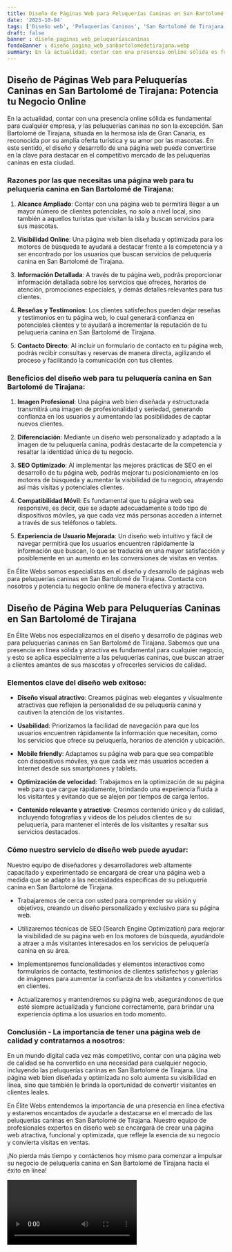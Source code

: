 ```yaml
---
title: Diseño de Páginas Web para Peluquerías Caninas en San Bartolomé de Tirajana
date: '2023-10-04'
tags: ['Diseño web', 'Peluquerías Caninas', 'San Bartolomé de Tirajana']
draft: false
banner : diseño_paginas_web_peluqueríascaninas
fondoBanner : diseño_pagina_web_sanbartolomédetirajana.webp
summary: En la actualidad, contar con una presencia online sólida es fundamental para cualquier empresa, y las peluquerías caninas no son la excepción. San Bartolomé de Tirajana, situada en la hermosa isla de Gran Canaria, es reconocida por su amplia oferta turística y su amor por las mascotas. En este sentido, el diseño y desarrollo de una página web puede convertirse en la clave para destacar en el competitivo mercado de las peluquerías caninas en esta ciudad.
---
```


## Diseño de Páginas Web para Peluquerías Caninas en San Bartolomé de Tirajana: Potencia tu Negocio Online

En la actualidad, contar con una presencia online sólida es fundamental para cualquier empresa, y las peluquerías caninas no son la excepción. San Bartolomé de Tirajana, situada en la hermosa isla de Gran Canaria, es reconocida por su amplia oferta turística y su amor por las mascotas. En este sentido, el diseño y desarrollo de una página web puede convertirse en la clave para destacar en el competitivo mercado de las peluquerías caninas en esta ciudad.

### Razones por las que necesitas una página web para tu peluquería canina en San Bartolomé de Tirajana:

1. **Alcance Ampliado**: Contar con una página web te permitirá llegar a un mayor número de clientes potenciales, no solo a nivel local, sino también a aquellos turistas que visitan la isla y buscan servicios para sus mascotas.

2. **Visibilidad Online**: Una página web bien diseñada y optimizada para los motores de búsqueda te ayudará a destacar frente a la competencia y a ser encontrado por los usuarios que buscan servicios de peluquería canina en San Bartolomé de Tirajana.

3. **Información Detallada**: A través de tu página web, podrás proporcionar información detallada sobre los servicios que ofreces, horarios de atención, promociones especiales, y demás detalles relevantes para tus clientes.

4. **Reseñas y Testimonios**: Los clientes satisfechos pueden dejar reseñas y testimonios en tu página web, lo cual generará confianza en potenciales clientes y te ayudará a incrementar la reputación de tu peluquería canina en San Bartolomé de Tirajana.

5. **Contacto Directo**: Al incluir un formulario de contacto en tu página web, podrás recibir consultas y reservas de manera directa, agilizando el proceso y facilitando la comunicación con tus clientes.

### Beneficios del diseño web para tu peluquería canina en San Bartolomé de Tirajana:

1. **Imagen Profesional**: Una página web bien diseñada y estructurada transmitirá una imagen de profesionalidad y seriedad, generando confianza en los usuarios y aumentando las posibilidades de captar nuevos clientes.

2. **Diferenciación**: Mediante un diseño web personalizado y adaptado a la imagen de tu peluquería canina, podrás destacarte de la competencia y resaltar la identidad única de tu negocio.

3. **SEO Optimizado**: Al implementar las mejores prácticas de SEO en el desarrollo de tu página web, podrás mejorar tu posicionamiento en los motores de búsqueda y aumentar la visibilidad de tu negocio, atrayendo así más visitas y potenciales clientes.

4. **Compatibilidad Móvil**: Es fundamental que tu página web sea responsive, es decir, que se adapte adecuadamente a todo tipo de dispositivos móviles, ya que cada vez más personas acceden a internet a través de sus teléfonos o tablets.

5. **Experiencia de Usuario Mejorada**: Un diseño web intuitivo y fácil de navegar permitirá que los usuarios encuentren rápidamente la información que buscan, lo que se traducirá en una mayor satisfacción y posiblemente en un aumento en las conversiones de visitas en ventas.

En Élite Webs somos especialistas en el diseño y desarrollo de páginas web para peluquerías caninas en San Bartolomé de Tirajana. Contacta con nosotros y potencia tu negocio online de manera efectiva y atractiva.

<GifSeo />

<Cta />

## Diseño de Página Web para Peluquerías Caninas en San Bartolomé de Tirajana

En Élite Webs nos especializamos en el diseño y desarrollo de páginas web para peluquerías caninas en San Bartolomé de Tirajana. Sabemos que una presencia en línea sólida y atractiva es fundamental para cualquier negocio, y esto se aplica especialmente a las peluquerías caninas, que buscan atraer a clientes amantes de sus mascotas y ofrecerles servicios de calidad.

### Elementos clave del diseño web exitoso:

- **Diseño visual atractivo**: Creamos páginas web elegantes y visualmente atractivas que reflejen la personalidad de su peluquería canina y cautiven la atención de los visitantes.

- **Usabilidad**: Priorizamos la facilidad de navegación para que los usuarios encuentren rápidamente la información que necesitan, como los servicios que ofrece su peluquería, horarios de atención y ubicación.

- **Mobile friendly**: Adaptamos su página web para que sea compatible con dispositivos móviles, ya que cada vez más usuarios acceden a Internet desde sus smartphones y tablets.

- **Optimización de velocidad**: Trabajamos en la optimización de su página web para que cargue rápidamente, brindando una experiencia fluida a los visitantes y evitando que se alejen por tiempos de carga lentos.

- **Contenido relevante y atractivo**: Creamos contenido único y de calidad, incluyendo fotografías y videos de los peludos clientes de su peluquería, para mantener el interés de los visitantes y resaltar sus servicios destacados.

### Cómo nuestro servicio de diseño web puede ayudar:

Nuestro equipo de diseñadores y desarrolladores web altamente capacitado y experimentado se encargará de crear una página web a medida que se adapte a las necesidades específicas de su peluquería canina en San Bartolomé de Tirajana.

- Trabajaremos de cerca con usted para comprender su visión y objetivos, creando un diseño personalizado y exclusivo para su página web.

- Utilizaremos técnicas de SEO (Search Engine Optimization) para mejorar la visibilidad de su página web en los motores de búsqueda, ayudándole a atraer a más visitantes interesados en los servicios de peluquería canina en su área.

- Implementaremos funcionalidades y elementos interactivos como formularios de contacto, testimonios de clientes satisfechos y galerías de imágenes para aumentar la confianza de los visitantes y convertirlos en clientes.

- Actualizaremos y mantendremos su página web, asegurándonos de que esté siempre actualizada y funcione correctamente, para brindar una experiencia óptima a los usuarios en todo momento.

### Conclusión - La importancia de tener una página web de calidad y contratarnos a nosotros:

En un mundo digital cada vez más competitivo, contar con una página web de calidad se ha convertido en una necesidad para cualquier negocio, incluyendo las peluquerías caninas en San Bartolomé de Tirajana. Una página web bien diseñada y optimizada no solo aumenta su visibilidad en línea, sino que también le brinda la oportunidad de convertir visitantes en clientes leales.

En Élite Webs entendemos la importancia de una presencia en línea efectiva y estaremos encantados de ayudarle a destacarse en el mercado de las peluquerías caninas en San Bartolomé de Tirajana. Nuestro equipo de profesionales expertos en diseño web se encargará de crear una página web atractiva, funcional y optimizada, que refleje la esencia de su negocio y convierta visitas en ventas.

¡No pierda más tiempo y contáctenos hoy mismo para comenzar a impulsar su negocio de peluquería canina en San Bartolomé de Tirajana hacia el éxito en línea!

<Video />

<CtaBot job='Peluquerías Caninas' city='San Bartolomé de Tirajana'/>

<Gmaps query='San Bartolomé de Tirajana+españa+maps' />